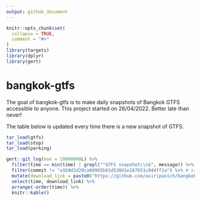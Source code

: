 ```yaml
---
output: github_document
---
```


<!-- README.md is generated from README.Rmd. Please edit that file -->

```r
knitr::opts_chunk$set(
  collapse = TRUE,
  comment = "#>"
)
library(targets)
library(dplyr)
library(gert)
```

# bangkok-gtfs

<!-- badges: start -->
<!-- badges: end -->

The goal of bangkok-gtfs is to make daily snapshots of Bangkok GTFS accessible to anyone. 
This project started on 26/04/2022. 
Better late than never!

The table below is updated every time there is a new snapshot of GTFS.

```r
tar_load(gtfs)
tar_load(stop)
tar_load(parking)

gert::git_log(max = 10000000L) %>%
  filter(time == min(time) | grepl("^GTFS snapshot\\n$", message)) %>%
  filter(commit != "a1b9d2d20ca60965b61d530d1e187651c84dff1a") %>% # stuffed up
  mutate(download_link = paste0("https://github.com/asiripanich/bangkok-gtfs/tree/", commit, "/data/gtfs")) %>%
  select(time, download_link) %>%
  arrange(-order(time)) %>%
  knitr::kable()
```
